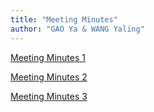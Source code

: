 ```yaml
---
title: "Meeting Minutes"
author: "GAO Ya & WANG Yaling"
---
```


[Meeting Minutes 1](https://docs.google.com/document/d/1fMDq-XP4OvstSniro1vLCGvtFl8ZM5N7ZDGnyosWZEw/edit?usp=sharing)

[Meeting Minutes 2](https://docs.google.com/document/d/1yCj3rFGA6iAORzFNoArmb8e6r9zf9hqZl9Ct06pEKoo/edit?usp=sharing)

[Meeting Minutes 3](https://docs.google.com/document/d/1TOZgaAE18RgKsT0vSNxSHokxyIujSNH2ElFRZNZbuHM/edit?usp=sharing)
